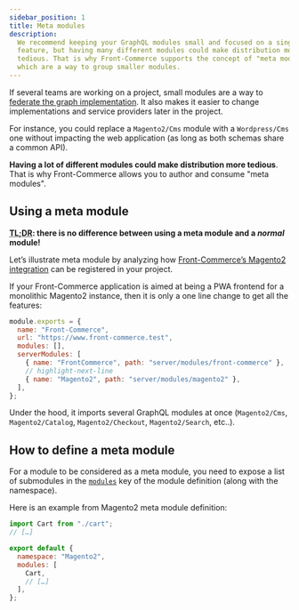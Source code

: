 ```yaml
---
sidebar_position: 1
title: Meta modules
description:
  We recommend keeping your GraphQL modules small and focused on a single
  feature, but having many different modules could make distribution more
  tedious. That is why Front-Commerce supports the concept of "meta modules",
  which are a way to group smaller modules.
---
```


If several teams are working on a project, small modules are a way to
[federate the graph implementation](https://principledgraphql.com/integrity#2-federated-implementation).
It also makes it easier to change implementations and service providers later in
the project.

For instance, you could replace a `Magento2/Cms` module with a `Wordpress/Cms`
one without impacting the web application (as long as both schemas share a
common API).

**Having a lot of different modules could make distribution more tedious**. That
is why Front-Commerce allows you to author and consume "meta modules".

## Using a meta module

**<abbr title="Too Long; Didn't Read">TL;DR</abbr>: there is no difference
between using a meta module and a _normal_ module!**

Let’s illustrate meta module by analyzing how
[Front-Commerce’s Magento2 integration](/docs/category/magento2) can be
registered in your project.

If your Front-Commerce application is aimed at being a PWA frontend for a
monolithic Magento2 instance, then it is only a one line change to get all the
features:

```js title=".front-commerce.js"
module.exports = {
  name: "Front-Commerce",
  url: "https://www.front-commerce.test",
  modules: [],
  serverModules: [
    { name: "FrontCommerce", path: "server/modules/front-commerce" },
    // highlight-next-line
    { name: "Magento2", path: "server/modules/magento2" },
  ],
};
```

Under the hood, it imports several GraphQL modules at once (`Magento2/Cms`,
`Magento2/Catalog`, `Magento2/Checkout`, `Magento2/Search`, etc..).

## How to define a meta module

For a module to be considered as a meta module, you need to expose a list of
submodules in the
[`modules`](/docs/reference/graphql-module-definition#modules-optional) key of
the module definition (along with the namespace).

Here is an example from Magento2 meta module definition:

```js title="node_modules/front-commerce/src/server/modules/magento2/index.js"
import Cart from "./cart";
// […]

export default {
  namespace: "Magento2",
  modules: [
    Cart,
    // […]
  ],
};
```

